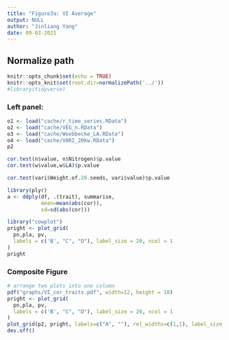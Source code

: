 ```yaml
---
title: "Figure3a: VI Average"
output: NULL
author: "Jinliang Yang"
date: 09-03-2021
---
```


## Normalize path
```r
knitr::opts_chunk$set(echo = TRUE) 
knitr::opts_knit$set(root.dir=normalizePath('../')) 
#library(tidyverse)
```

### Left panel:

```r
o1 <- load("cache/r_time_series.RData")
o2 <- load("cache/VEG_n.RData")
o3 <- load("cache/Woebbecke_LA.RData")
o4 <- load("cache/VARI_20kw.RData")
p2

cor.test(n$value, n$Nitrogen)$p.value
cor.test(w$value,w$LA)$p.value

cor.test(vari$Weight.of.20.seeds, vari$value)$p.value

library(plyr)
a <- ddply(df, .(trait), summarise,
           mean=mean(abs(cor)),
           sd=sd(abs(cor)))
```
```r
library("cowplot")
pright <- plot_grid(
  pn,pla, pv,
  labels = c('B', "C", "D"), label_size = 20, ncol = 1
)
pright
```

### Composite Figure

```r


# arrange two plots into one column
pdf("graphs/VI_cor_traits.pdf", width=12, height = 10)
pright <- plot_grid(
  pn,pla, pv,
  labels = c('B', "C", "D"), label_size = 20, ncol = 1
)
plot_grid(p2, pright, labels=c("A", ""), rel_widths=c(1,1), label_size = 20, nrow = 1)
dev.off()
```

